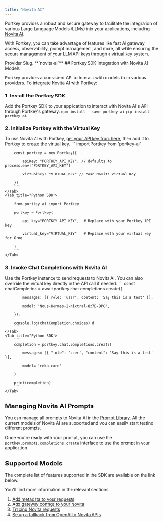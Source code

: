 ```yaml
---
title: "Novita AI"
---
```


Portkey provides a robust and secure gateway to facilitate the integration of various Large Language Models (LLMs) into your applications, including [Novita AI](https://novita.ai/).

With Portkey, you can take advantage of features like fast AI gateway access, observability, prompt management, and more, all while ensuring the secure management of your LLM API keys through a [virtual key](/docs/product/ai-gateway/virtual-keys) system.

<Note>
Provider Slug.   **`novita-ai`**
</Note>
## Portkey SDK Integration with Novita AI Models

Portkey provides a consistent API to interact with models from various providers. To integrate Novita AI with Portkey:

### 1\. Install the Portkey SDK

Add the Portkey SDK to your application to interact with Novita AI's API through Portkey's gateway.
<Tabs>
    <Tab title="NodeJS">
        ```
        npm install --save portkey-ai
        ```
    </Tab>
    <Tab title="Python">
        ```
        pip install portkey-ai
        ```
    </Tab>

  </Tabs>




### 2\. Initialize Portkey with the Virtual Key

To use Novita AI with Portkey, [get your API key from here](https://novita.ai/settings), then add it to Portkey to create the virtual key.
<Tabs>
    <Tab title="NodeJS SDK">
        ```
        import Portkey from 'portkey-ai'


        const portkey = new Portkey({

            apiKey: "PORTKEY_API_KEY", // defaults to process.env["PORTKEY_API_KEY"]

            virtualKey: "VIRTUAL_KEY" // Your Novita Virtual Key

        })
        ```
    </Tab>
    <Tab title="Python SDK">
        ```
        from portkey_ai import Portkey

        portkey = Portkey(

            api_key="PORTKEY_API_KEY",  # Replace with your Portkey API key

            virtual_key="VIRTUAL_KEY"   # Replace with your virtual key for Groq

        )
        ```
    </Tab>

  </Tabs>



### 3\. Invoke Chat Completions with Novita AI

Use the Portkey instance to send requests to Novita AI. You can also override the virtual key directly in the API call if needed.
<Tabs>
    <Tab title="NodeJS SDK">
        ```
        const chatCompletion = await portkey.chat.completions.create({

            messages: [{ role: 'user', content: 'Say this is a test' }],

            model: 'Nous-Hermes-2-Mixtral-8x7B-DPO',

        });

        console.log(chatCompletion.choices);d
        ```
    </Tab>
    <Tab title="Python SDK">
        ```
        completion = portkey.chat.completions.create(

            messages= [{ "role": 'user', "content": 'Say this is a test' }],

            model= 'reka-core'

        )

        print(completion)
        ```
    </Tab>

  </Tabs>




## Managing Novita AI Prompts

You can manage all prompts to Novita AI in the [Prompt Library](/docs/product/prompt-library). All the current models of Novita AI are supported and you can easily start testing different prompts.

Once you're ready with your prompt, you can use the `portkey.prompts.completions.create` interface to use the prompt in your application.

## Supported Models

The complete list of features supported in the SDK are available on the link below.
<Card title="SDK" href="/docs/api-reference/portkey-sdk-client">
</Card>

You'll find more information in the relevant sections:

1. [Add metadata to your requests](/docs/product/observability/metadata)
2. A[dd gateway configs to your Novita](/docs/product/ai-gateway/configs)
3. [Tracing Novita requests](/docs/product/observability/traces)
4. [Setup a fallback from OpenAI to Novita APIs](/docs/product/ai-gateway/fallbacks)
